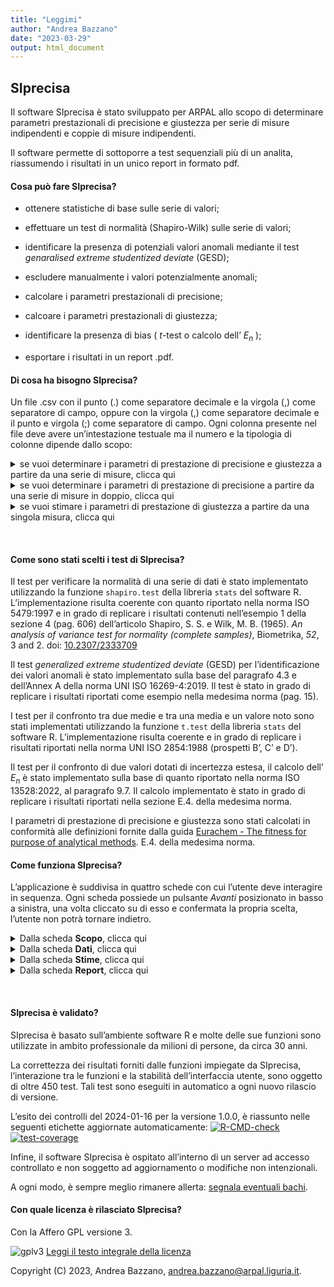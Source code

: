 ```yaml
---
title: "Leggimi"
author: "Andrea Bazzano"
date: "2023-03-29"
output: html_document
---
```

## SIprecisa

Il software SIprecisa è stato sviluppato per ARPAL allo scopo di determinare
parametri prestazionali di precisione e giustezza per serie di misure indipendenti
e coppie di misure indipendenti.

Il software permette di sottoporre a test sequenziali più di un analita, riassumendo
i risultati in un unico report in formato pdf.

#### Cosa può fare SIprecisa?
* ottenere statistiche di base sulle serie di valori;
* effettuare un test di normalità (Shapiro-Wilk) sulle serie di valori;
* identificare la presenza di potenziali valori anomali mediante il test _genaralised extreme studentized deviate_ (GESD);
* escludere manualmente i valori potenzialmente anomali;

* calcolare i parametri prestazionali di precisione;
* calcoare i parametri prestazionali di giustezza;
* identificare la presenza di bias ( $t$-test o calcolo dell' $E_n$ );
* esportare i risultati in un report .pdf.

#### Di cosa ha bisogno SIprecisa?
Un file .csv con il punto (.) come separatore decimale e la virgola (,) come 
separatore di campo, oppure con la virgola (,) come separatore decimale e il punto
e virgola (;) come separatore di campo.
Ogni colonna presente nel file deve avere un'intestazione testuale ma il numero
e la tipologia di colonne dipende dallo scopo:

<details>
<summary> se vuoi determinare i parametri di prestazione di precisione e giustezza a partire da una serie di misure, clicca qui </summary>
Ti servirà organizzare il file con:

  * una colonna testuale con i nomi degli analiti di interesse;
  * una colonna numerica con i valori delle misure.
  
Servono almeno 6 valori, fino a un massimo di 30 valori per ogni analita.

Inoltre, per il calcolo dei parametri di prestazione di giustezza, si dovranno inserire:
  * il valore di riferimento;
  * l'incertezza estesa del valore di riferimento, se nota e diversa da zero.
</details>

<details>
<summary> se vuoi determinare i parametri di prestazione di precisione a partire
da una serie di misure in doppio, clicca qui </summary>

Ti servirà organizzare il file con:
  * una colonna testuale con i nomi degli analiti di interesse;
  * una colonna numerica con i valori delle prime misure;
  * una colonna numerica con i valori delle seconde misure.
  
Servono almeno 8 coppie di valori, fino a un massimo di 30 valori per ogni analita.
</details>

<details>
<summary> se vuoi stimare i parametri di prestazione di giustezza a partire da una singola misura,
clicca qui </summary>

Ti servirà organizzare il file con:
  * una colonna testuale con i nomi degli analiti di interesse;
  * una colonna numerica con il valore della misura;
  * una colonna numerica con l'incertezza estesa della misura.
  
Può essere presente una sola misura per analita.
    
Inoltre, nel corso del calcolo dei parametri di prestazione, si dovranno fornire:
  * il valore di riferimento;
  * l'incertezza estesa del valore di riferimento, se nota e diversa da zero.
</details>
<br>


#### Come sono stati scelti i test di SIprecisa?

Il test per verificare la normalità di una serie di dati è stato implementato utilizzando
la funzione `shapiro.test` della libreria `stats` del software R.
L'implementazione risulta coerente con quanto riportato nella norma ISO 5479:1997 e in grado
di replicare i risultati contenuti nell'esempio 1 della sezione 4 (pag. 606) dell'articolo 
Shapiro, S. S. e Wilk, M. B. (1965).
_An analysis of variance test for normality (complete samples)_,
Biometrika, *52*, 3 and 2. doi: [10.2307/2333709](https://doi.org/10.2307/2333709)

Il test _generalized extreme studentized deviate_ (GESD) per l'identificazione dei valori anomali è
stato implementato sulla base del paragrafo 4.3 e dell'Annex A della norma UNI ISO 16269-4:2019.
Il test è stato in grado di replicare i risultati riportati come esempio nella medesima norma (pag. 15).

I test per il confronto tra due medie e tra una media e un valore noto sono stati implementati
utilizzando la funzione `t.test` della libreria `stats` del software R.
L'implementazione risulta coerente e in grado di replicare i risultati riportati nella norma
UNI ISO 2854:1988 (prospetti B', C' e D').

Il test per il confronto di due valori dotati di incertezza estesa, il calcolo dell' $E_n$ è
stato implementato sulla base di quanto riportato nella norma ISO 13528:2022, al paragrafo 9.7.
Il calcolo implementato è stato in grado di replicare i risultati riportati nella sezione
E.4. della medesima norma.

I parametri di prestazione di precisione e giustezza sono stati calcolati in conformità
alle definizioni fornite dalla guida 
[Eurachem - The fitness for purpose of analytical methods](https://www.eurachem.org/images/stories/Guides/pdf/MV_guide_2nd_ed_EN.pdf).
E.4. della medesima norma.

#### Come funziona SIprecisa?
L'applicazione è suddivisa in quattro schede con cui l'utente deve interagire in sequenza.
Ogni scheda possiede un pulsante _Avanti_ posizionato in basso a sinistra, una volta cliccato
su di esso e confermata la propria scelta, l'utente non potrà tornare indietro.

<details>
<summary> Dalla scheda <b>Scopo</b>, clicca qui </summary>

  1. selezionare una delle opzioni disponibili;
  2. leggere le istruzioni nella parte a destra dello schermo;
  3. cliccare su _Avanti_ e confermare la propria scelta.
  
</details>

<details>
<summary> Dalla scheda <b>Dati</b>, clicca qui </summary>

  1. leggere le istruzioni nella parte destra dello schermo;
  2. caricare il file .csv;
  3. controllare e selezionare le variabili di interesse nei menù a tendina;
  4. cliccare su _Avanti_ e confermare la propria scelta.
  
</details>

<details>
<summary> Dalla scheda <b>Stime</b>, clicca qui </summary>

  1. leggere le istruzioni nella parte a destra dello schermo;
  2. selezionare il parametro di interesse;
  3. digitare le unità di misura;
  4. digitare le eventuali altre informazioni richieste e, se presente, cliccare _Calcola_;
  5. specificare il livello di confidenza desiderato per il calcolo delle prestazioni e l'esecuzione        dei test;
  6. visualizzare il grafici e le statistiche di base;
  7. eventualmente rimuovere dei punti cliccando su di essi;
  8. visualizzare i risultati spostandosi tra le schede nella parte destra dello schermo;
  9. cliccare su _Salva_ per salvare il risultato;
  10. ripetere i punti dal 2. al 9. per tutti gli analiti di interesse;
  11. cliccare su _Avanti_ e confermare la propria scelta.
  
Nel caso si voglia modificare un risultato già salvato:

  1. accedere al menù a tendina in alto;
  2. selezionare il parametro di interesse;
  3. cliccare su _Cancella_;
  4. fare le modifiche volute;
  5. cliccare su _Salva_;
  6. seguire i punti 10. e 11. dell'elenco puntato precedente.
  
</details>

<details>
<summary> Dalla scheda <b>Report</b>, clicca qui </summary>

  1. completare i campi con le informazioni accessorie;
  2. selezionare le sezioni da includere nel report;
  3. cliccare su _Crea il report_;
  4. aspettare che il file .pdf compaia tra i file scaricati.
  
</details>
<br>


#### SIprecisa è validato?
SIprecisa è basato sull'ambiente software R e molte delle sue funzioni sono utilizzate
in ambito professionale da milioni di persone, da circa 30 anni.

La correttezza dei risultati forniti dalle funzioni impiegate da SIprecisa, l'interazione
tra le funzioni e la stabilità dell'interfaccia utente, sono oggetto di oltre 450 test.
Tali test sono eseguiti in automatico a ogni nuovo rilascio di versione.

L'esito dei controlli del 2024-01-16 per la versione 1.0.0,
è riassunto nelle seguenti etichette aggiornate automaticamente:
<!-- badges: start -->
[![R-CMD-check](https://github.com/andreabz/SIprecisa/actions/workflows/R-CMD-check.yaml/badge.svg)](https://github.com/andreabz/SIprecisa/actions/workflows/R-CMD-check.yaml) [![test-coverage](https://github.com/andreabz/SIprecisa/actions/workflows/test-coverage.yaml/badge.svg)](https://github.com/andreabz/SIprecisa/actions/workflows/test-coverage.yaml)
<!-- badges: end -->

Infine, il software SIprecisa è ospitato all'interno di un server ad accesso controllato
e non soggetto ad aggiornamento o modifiche non intenzionali.

A ogni modo, è sempre meglio rimanere allerta: [segnala eventuali bachi](mailto:andrea.bazzano@arpal.liguria.it).

#### Con quale licenza è rilasciato SIprecisa?
Con la Affero GPL versione 3.

![gplv3](../extdata/agplv3.png)
[Leggi il testo integrale della licenza](https://www.gnu.org/licenses/agpl-3.0.en.html#license-text)

Copyright (C) 2023, Andrea Bazzano, [andrea.bazzano@arpal.liguria.it](mailto:andrea.bazzano@arpal.liguria.it).
